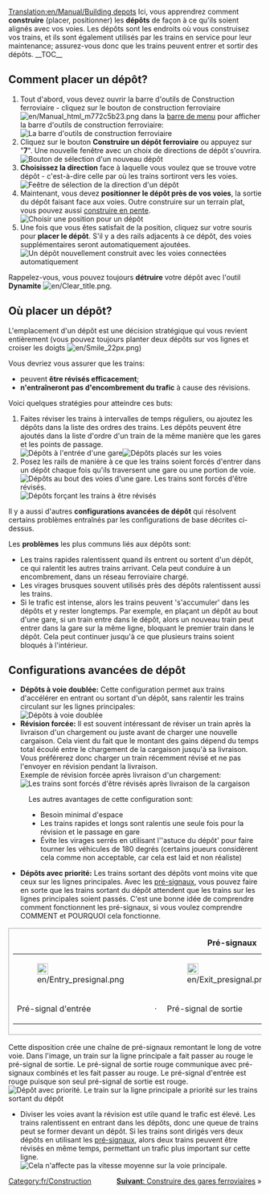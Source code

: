 [[Translation:en/Manual/Building depots]]
{{fr/Tutoriel}}{{en/Note|Cette page ne décrit que les dépôts ferroviaires. Il y a aussi des [[fr/Manual/Dépôts|dépôts]] pour les autres types de transport.}}
Ici, vous apprendrez comment '''construire''' (placer, positionner) les '''dépôts''' de façon à ce qu'ils soient alignés avec vos voies.
Les dépôts sont les endroits où vous construisez vos trains, et ils sont également utilisés par les trains en service pour leur maintenance; assurez-vous donc que les trains peuvent entrer et sortir des dépôts.
__TOC__
== Comment placer un dépôt? ==
#Tout d'abord, vous devez ouvrir la barre d'outils de Construction ferroviaire - cliquez sur le bouton de construction ferroviaire [[File:en/Manual html m772c5b23.png]] dans la [[fr/Manual/Interface#La barre de menu|barre de menu]] pour afficher la barre d'outils de construction ferroviaire:<br/>[[File:en/Railroad Construction.png|none|frame|La barre d'outils de construction ferroviaire]]
#Cliquez sur le bouton '''Construire un dépôt ferroviaire''' ou appuyez sur "'''7'''". Une nouvelle fenêtre avec un choix de directions de dépôt s'ouvrira.<br/>[[File:en/New depot.png|none|frame|Bouton de sélection d'un nouveau dépôt]]
#'''Choisissez la direction''' face à laquelle vous voulez que se trouve votre dépôt - c'est-à-dire celle par où les trains sortiront vers les voies.<br/>[[File:en/Depot direction.png|none|frame|Feêtre de sélection de la direction d'un dépôt]]
#Maintenant, vous devez '''positionner le dépôt près de vos voies''', la sortie du dépôt faisant face aux voies. Outre construire sur un terrain plat, vous pouvez aussi [[fr/Archive/Manual/Settings/Construire en pente|construire en pente]].<br/>[[File:en/Depot position.png|none|frame|Choisir une position pour un dépôt]]
#Une fois que vous êtes satisfait de la position, cliquez sur votre souris pour '''placer le dépôt'''. S'il y a des rails adjacents à ce dépôt, des voies supplémentaires seront automatiquement ajoutées.<br/>[[File:en/New depot placed.png|none|frame|Un dépôt nouvellement construit avec les voies connectées automatiquement]]

Rappelez-vous, vous pouvez toujours '''détruire''' votre dépôt avec l'outil '''Dynamite''' [[File:en/Clear title.png]].

== Où placer un dépôt? ==
L'emplacement d'un dépôt est une décision stratégique qui vous revient entièrement (vous pouvez toujours planter deux dépôts sur vos lignes et croiser les doigts [[File:en/Smile 22px.png]])

Vous devriez vous assurer que les trains:
* peuvent '''être révisés efficacement''';
* '''n'entraîneront pas d'encombrement du trafic''' à cause des révisions.

Voici quelques stratégies pour atteindre ces buts:
#Faites réviser les trains à intervalles de temps réguliers, ou ajoutez les dépôts dans la liste des ordres des trains. Les dépôts peuvent être ajoutés dans la liste d'ordre d'un train de la même manière que les gares et les points de passage.<br/>[[File:en/Depot at station entrance.png|none|frame|Dépôts à l'entrée d'une gare]][[File:en/Depots-basic.png|none|frame|Dépôts placés sur les voies]]
#Posez les rails de manière à ce que les trains soient forcés d'entrer dans un dépôt chaque fois qu'ils traversent une gare ou une portion de voie.<br/>[[File:en/Depot end of station.png|none|frame|Dépôts au bout des voies d'une gare. Les trains sont forcés d'être révisés.]][[File:en/Depots-forced.png|none|frame|Dépôts forçant les trains à être révisés]]

Il y a aussi d'autres '''configurations avancées de dépôt''' qui résolvent certains problèmes entraînés par les configurations de base décrites ci-dessus.

Les '''problèmes''' les plus communs liés aux dépôts sont:
* Les trains rapides ralentissent quand ils entrent ou sortent d'un dépôt, ce qui ralentit les autres trains arrivant. Cela peut conduire à un encombrement, dans un réseau ferroviaire chargé.
* Les virages brusques souvent utilisés près des dépôts ralentissent aussi les trains.
* Si le trafic est intense, alors les trains peuvent 's'accumuler' dans les dépôts et y rester longtemps. Par exemple, en plaçant un dépôt au bout d'une gare, si un train entre dans le dépôt, alors un nouveau train peut entrer dans la gare sur la même ligne, bloquant le premier train dans le dépôt. Cela peut continuer jusqu'à ce que plusieurs trains soient bloqués à l'intérieur.

== Configurations avancées de dépôt ==
*'''Dépôts à voie doublée:''' Cette configuration permet aux trains d'accélérer en entrant ou sortant d'un dépôt, sans ralentir les trains circulant sur les lignes principales:<br/>[[File:en/Depots-at-both-lines.png|none|frame|Dépôts à voie doublée]]
*'''Révision forcée:''' Il est souvent intéressant de réviser un train après la livraison d'un chargement ou juste avant de charger une nouvelle cargaison. Cela vient du fait que le montant des gains dépend du temps total écoulé entre le chargement de la cargaison jusqu'à sa livraison. Vous préférerez donc charger un train récemment révisé et ne pas l'envoyer en révision pendant la livraison.<br/>Exemple de révision forcée après livraison d'un chargement:<br/>[[File:en/Unload-then-service.png|none|frame|Les trains sont forcés d'être révisés après livraison de la cargaison]]
:Les autres avantages de cette configuration sont:
:* Besoin minimal d'espace
:* Les trains rapides et longs sont ralentis une seule fois pour la révision et le passage en gare
:* Évite les virages serrés en utilisant l''astuce du dépôt' pour faire tourner les véhicules de 180 degrés (certains joueurs considèrent cela comme non acceptable, car cela est laid et non réaliste)
*'''Dépôts avec priorité:''' Les trains sortant des dépôts vont moins vite que ceux sur les lignes principales. Avec les [[fr/Manual/Signaux#Signaux dépendants|pré-signaux]], vous pouvez faire en sorte que les trains sortant du dépôt attendent que les trains sur les lignes principales soient passés. C'est une bonne idée de comprendre comment fonctionnent les pré-signaux, si vous voulez comprendre COMMENT et POURQUOI cela fonctionne.
{|
|style="border: 1px solid darkgray;"|
{| align="center"
|+'''Pré-signaux'''
|- align="center"
|style="border: none;"|[[File:en/Entry presignal.png|22px]]
|style="border: none;"|
|style="border: none;"|[[File:en/Exit presignal.png|22px]]
|style="border: none;"|
|style="border: none;"|[[File:en/Combo presignal.png|22px]]
|- align="center"
|style="border: none;"|Pré-signal d'entrée
|style="border: none;"|&nbsp;&middot;&nbsp;
|style="border: none;"|Pré-signal de sortie
|style="border: none;"|&nbsp;&middot;&nbsp;
|style="border: none;"|Pré-signal combiné
|}
|}
Cette disposition crée une chaîne de pré-signaux remontant le long de votre voie. Dans l'image, un train sur la ligne principale a fait passer au rouge le pré-signal de sortie. Le pré-signal de sortie rouge communique avec pré-signaux combinés et les fait passer au rouge. Le pré-signal d'entrée est rouge puisque son seul pré-signal de sortie est rouge.<br/>[[File:fr/Right-of-way depot.png|none|frame|Dépôt avec priorité. Le train sur la ligne principale a priorité sur les trains sortant du dépôt]]

*Diviser les voies avant la révision est utile quand le trafic est élevé. Les trains ralentissent en entrant dans les dépôts, donc une queue de trains peut se former devant un dépôt. Si les trains sont dirigés vers deux dépôts en utilisant les [[fr/Manual/Signaux#Signaux dépendants|pré-signaux]], alors deux trains peuvent être révisés en même temps, permettant un trafic plus important sur cette ligne.<br/>[[File:en/Split-before-servicing.png|none|frame|Cela n'affecte pas la vitesse moyenne sur la voie principale.]]
<span style="float: right">[[fr/Manual/Construction de gares|'''Suivant''': Construire des gares ferroviaires]] &raquo;</span>

[[Category:fr/Construction]]